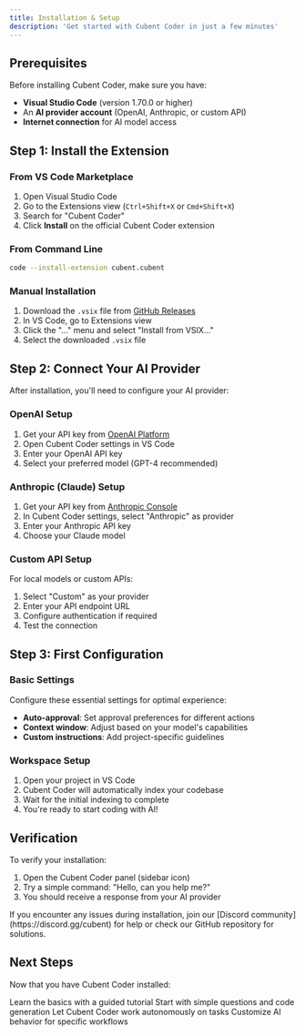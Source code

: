 ```yaml
---
title: Installation & Setup
description: 'Get started with Cubent Coder in just a few minutes'
---
```


## Prerequisites

Before installing Cubent Coder, make sure you have:

- **Visual Studio Code** (version 1.70.0 or higher)
- An **AI provider account** (OpenAI, Anthropic, or custom API)
- **Internet connection** for AI model access

## Step 1: Install the Extension

### From VS Code Marketplace

1. Open Visual Studio Code
2. Go to the Extensions view (`Ctrl+Shift+X` or `Cmd+Shift+X`)
3. Search for "Cubent Coder"
4. Click **Install** on the official Cubent Coder extension

### From Command Line

```bash
code --install-extension cubent.cubent
```

### Manual Installation

1. Download the `.vsix` file from [GitHub Releases](https://github.com/LaxBloxBoy2/Cubent/releases)
2. In VS Code, go to Extensions view
3. Click the "..." menu and select "Install from VSIX..."
4. Select the downloaded `.vsix` file

## Step 2: Connect Your AI Provider

After installation, you'll need to configure your AI provider:

### OpenAI Setup

1. Get your API key from [OpenAI Platform](https://platform.openai.com/api-keys)
2. Open Cubent Coder settings in VS Code
3. Enter your OpenAI API key
4. Select your preferred model (GPT-4 recommended)

### Anthropic (Claude) Setup

1. Get your API key from [Anthropic Console](https://console.anthropic.com/)
2. In Cubent Coder settings, select "Anthropic" as provider
3. Enter your Anthropic API key
4. Choose your Claude model

### Custom API Setup

For local models or custom APIs:

1. Select "Custom" as your provider
2. Enter your API endpoint URL
3. Configure authentication if required
4. Test the connection

## Step 3: First Configuration

### Basic Settings

Configure these essential settings for optimal experience:

- **Auto-approval**: Set approval preferences for different actions
- **Context window**: Adjust based on your model's capabilities
- **Custom instructions**: Add project-specific guidelines

### Workspace Setup

1. Open your project in VS Code
2. Cubent Coder will automatically index your codebase
3. Wait for the initial indexing to complete
4. You're ready to start coding with AI!

## Verification

To verify your installation:

1. Open the Cubent Coder panel (sidebar icon)
2. Try a simple command: "Hello, can you help me?"
3. You should receive a response from your AI provider

<Note>
If you encounter any issues during installation, join our [Discord community](https://discord.gg/cubent) for help or check our GitHub repository for solutions.
</Note>

## Next Steps

Now that you have Cubent Coder installed:

<CardGroup cols={2}>
  <Card
    title="Take Your First Steps"
    icon="play"
    href="/first-steps"
  >
    Learn the basics with a guided tutorial
  </Card>
  <Card
    title="Explore Chat Mode"
    icon="comments"
    href="/features/chat-mode"
  >
    Start with simple questions and code generation
  </Card>
  <Card
    title="Try Agent Mode"
    icon="robot"
    href="/features/agent-mode"
  >
    Let Cubent Coder work autonomously on tasks
  </Card>
  <Card
    title="Create Custom Modes"
    icon="gear"
    href="/features/custom-modes"
  >
    Customize AI behavior for specific workflows
  </Card>
</CardGroup>
